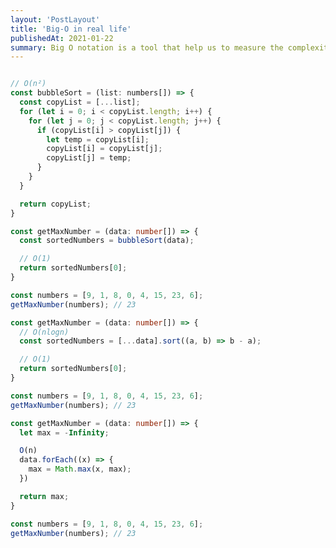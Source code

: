 ```yaml
---
layout: 'PostLayout'
title: 'Big-O in real life'
publishedAt: 2021-01-22
summary: Big O notation is a tool that help us to measure the complexity of our algorithms. Let's see how it works
---
```




```typescript

// O(n²)
const bubbleSort = (list: numbers[]) => {
  const copyList = [...list];
  for (let i = 0; i < copyList.length; i++) {
    for (let j = 0; j < copyList.length; j++) {
      if (copyList[i] > copyList[j]) {
        let temp = copyList[i];
        copyList[i] = copyList[j];
        copyList[j] = temp;
      }
    }
  }

  return copyList;
}

const getMaxNumber = (data: number[]) => {
  const sortedNumbers = bubbleSort(data);

  // O(1)
  return sortedNumbers[0];
}

const numbers = [9, 1, 8, 0, 4, 15, 23, 6];
getMaxNumber(numbers); // 23

```

```typescript
const getMaxNumber = (data: number[]) => {
  // O(nlogn)
  const sortedNumbers = [...data].sort((a, b) => b - a);

  // O(1)
  return sortedNumbers[0];
}

const numbers = [9, 1, 8, 0, 4, 15, 23, 6];
getMaxNumber(numbers); // 23
```

```typescript
const getMaxNumber = (data: number[]) => {
  let max = -Infinity;

  O(n)
  data.forEach((x) => {
    max = Math.max(x, max);
  })

  return max;
}

const numbers = [9, 1, 8, 0, 4, 15, 23, 6];
getMaxNumber(numbers); // 23
```


